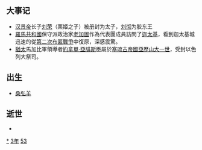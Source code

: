 {{yearTOC|-153|西汉汉景帝'''[[前元|前元]]四年'''}}
== 大事记 ==
* [[汉景帝|汉景帝]]长子[[刘荣|刘荣]]（栗姬之子）被册封为太子，[[刘彻|刘彻]]为胶东王
* [[羅馬共和國|羅馬共和國]]保守派政治家[[老加圖|老加圖]]作為代表團成員訪問了[[迦太基|迦太基]]，看到迦太基城迅速的從[[第二次布匿戰爭|第二次布匿戰爭]]中復原，深感震驚。
* [[猶太|猶太]]馬加比軍領導者[[約拿單·亞腓斯|約拿單·亞腓斯]]臣屬於[[塞琉古帝國|塞琉古帝國]][[亞歷山大一世_(塞琉古帝國)|亞歷山大一世]]，受封以色列大祭司。

== 出生 ==
* [[桑弘羊|桑弘羊]]

== 逝世 ==
{{Wikisource year mention}}
*


[[Category:前153年|*]]
[[Category:前150年代|3年]]
[[Category:前2世纪各年|53]]